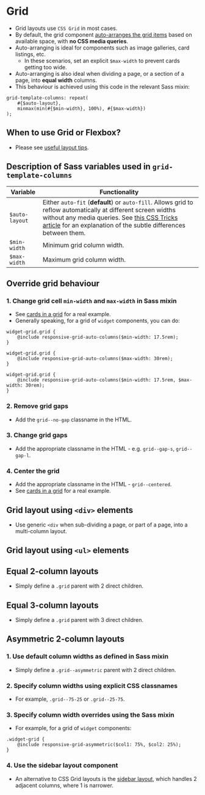 
<Meta of={Grid} />

# Grid
- Grid layouts use `CSS Grid` in most cases.
- By default, the grid component [auto-arranges the grid items](https://css-tricks.com/look-ma-no-media-queries-responsive-layouts-using-css-grid/) based on available space, with **no CSS media queries**.
- Auto-arranging is ideal for components such as image galleries, card listings, etc.
    - In these scenarios, set an explicit `$max-width` to prevent cards getting too wide.
- Auto-arranging is also ideal when dividing a page, or a section of a page, into **equal width** columns.
- This behaviour is achieved using this code in the relevant Sass mixin:
```
grid-template-columns: repeat(
    #{$auto-layout},
    minmax(min(#{$min-width}, 100%), #{$max-width})
);
```

## When to use Grid or Flexbox?
- Please see [useful layout tips](/docs/layout-useful-layout-tips--docs).

## Description of Sass variables used in `grid-template-columns`

Variable | Functionality
--- | ---
`$auto-layout` | Either `auto-fit` (**default**) or `auto-fill`. Allows grid to reflow automatically at different screen widths without any media queries. See [this CSS Tricks article](https://css-tricks.com/auto-sizing-columns-css-grid-auto-fill-vs-auto-fit/) for an explanation of the subtle differences between them.
`$min-width` | Minimum grid column width.
`$max-width` | Maximum grid column width.


## Override grid behaviour

### 1. Change grid cell `min-width` and `max-width` in Sass mixin
- See [cards in a grid](/story/components-cards--card-grid) for a real example.
- Generally speaking, for a grid of `widget` components, you can do:
```
widget-grid.grid {
    @include responsive-grid-auto-columns($min-width: 17.5rem);
}
```
```
widget-grid.grid {
    @include responsive-grid-auto-columns($max-width: 30rem);
}
```
```
widget-grid.grid {
    @include responsive-grid-auto-columns($min-width: 17.5rem, $max-width: 30rem);
}
```

### 2. Remove grid gaps
- Add the `grid--no-gap` classname in the HTML.

### 3. Change grid gaps
- Add the appropriate classname in the HTML - e.g. `grid--gap-s`, `grid--gap-l`.

### 4. Center the grid
- Add the appropriate classname in the HTML - `grid--centered`.
- See [cards in a grid](/story/components-cards--card-grid) for a real example.

## Grid layout using `<div>` elements
- Use generic `<div` when sub-dividing a page, or part of a page, into a multi-column layout.

<Canvas of={Grid.Grid} />
<Controls of={Grid.Grid} />

## Grid layout using `<ul>` elements

<Canvas of={Grid.GridList} />
<Controls of={Grid.GridList} />

## Equal 2-column layouts
- Simply define a `.grid` parent with 2 direct children.

<Canvas of={Grid.Grid2EqualCols} />
<Controls of={Grid.Grid2EqualCols} />

## Equal 3-column layouts
- Simply define a `.grid` parent with 3 direct children.

<Canvas of={Grid.Grid3EqualCols} />
<Controls of={Grid.Grid3EqualCols} />

## Asymmetric 2-column layouts
### 1. Use default column widths as defined in Sass mixin
- Simply define a `.grid--asymmetric` parent with 2 direct children.

### 2. Specify column widths using explicit CSS classnames
- For example, `.grid--75-25` or `.grid--25-75`.

### 3. Specify column width overrides using the Sass mixin
- For example, for a grid of `widget` components:
```
.widget-grid {
    @include responsive-grid-asymmetric($col1: 75%, $col2: 25%);
}
```

<Canvas of={Grid.GridAsymmetric} />
<Controls of={Grid.GridAsymmetric} />

### 4. Use the sidebar layout component
- An alternative to CSS Grid layouts is the [sidebar layout](/story/layout-sidebar--sidebar), which handles 2 adjacent columns, where 1 is narrower.
